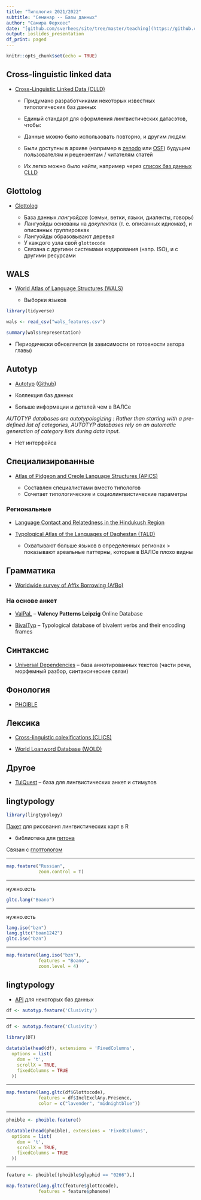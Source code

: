 ```yaml
---
title: "Типология 2021/2022"
subtitle: "Семинар -- Базы данных"
author: "Самира Ферхеес"
date: "[github.com/sverhees/site/tree/master/teaching](https://github.com/sverhees/site/tree/master/teaching)"
output: ioslides_presentation
df_print: paged
---
```


```r
knitr::opts_chunk$set(echo = TRUE)
```

## Cross-linguistic linked data

* [Cross-Linguistic Linked Data (CLLD)](https://clld.org)

  - Придумано разработчиками некоторых известных типологических баз данных

  - Единый стандарт для оформления лингвистических датасэтов, чтобы:
  - Данные можно было использовать повторно, и другим людям
  - Были доступны в архиве (например в [zenodo](https://zenodo.org) или [OSF](https://osf.io)) будущим пользователям и рецензентам / читателям статей
  - Их легко можно было найти, например через [список баз данных CLLD](https://clld.org/datasets.html)

## Glottolog

* [Glottolog](https://glottolog.org)

  - База данных *лангуойдов* (семьи, ветки, языки, диалекты, говоры)
  - Лангуойды основаны на *докулектах* (т. е. описанных идиомах), и описанных группировках
  - Лангуойды образовывают деревья
  - У каждого узла свой `glottocode`
  - Связана с другими системами кодирования (напр. ISO), и с другими ресурсами

## WALS

* [World Atlas of Language Structures (WALS)](https://wals.info)

  - Выборки языков

```r

library(tidyverse)

wals <- read_csv("wals_features.csv")

summary(wals$representation)

```

  - Периодически обновляется (в зависимости от готовности автора главы)
  
  
## Autotyp

* [Autotyp](http://www.autotyp.uzh.ch) ([Github](https://github.com/autotyp/autotyp-data))

 - Коллекция баз данных
 - Больше информации и деталей чем в ВАЛСе

*AUTOTYP databases are autotypologizing : Rather than starting with a pre-defined list of categories, AUTOTYP databases rely on an automatic generation of category lists during data input.*

 - Нет интерфейса
 

## Специализированные

* [Atlas of Pidgeon and Creole Language Structures (APiCS)](https://apics-online.info)

  - Составлен специалистами вместо типологов
  - Сочетает типологические и социолингвистические параметры

### Региональные

* [Language Contact and Relatedness in the Hindukush Region](https://hindukush.ling.su.se/)

* [Typological Atlas of the Languages of Daghestan (TALD)](http://lingconlab.ru/dagatlas/)

  - Охватывают больше языков в определенных регионах > показывают ареальные паттерны, которые в ВАЛСе плохо видны

## Грамматика

* [Worldwide survey of Affix Borrowing (AfBo)](https://afbo.info)

### На основе анкет

* [ValPaL](http://valpal.info) -- **Valency Patterns Leipzig** Online Database

* [BivalTyp](https://bivaltyp.info) -- Typological database of bivalent verbs and their encoding frames

## Синтаксис

* [Universal Dependencies](http://universaldependencies.org/) -- база аннотированных текстов (части речи, морфемный разбор, синтаксические связи)

## Фонология

* [PHOIBLE](https://phoible.org)

## Лексика

* [Cross-linguistic colexifications (CLICS)](https://clics.clld.org)

* [World Loanword Database (WOLD)](https://wold.clld.org)

## Другое

* [TulQuest](http://tulquest.huma-num.fr/en) -- база для лингвистических анкет и стимулов

## lingtypology

```r

library(lingtypology)

```

[Пакет](https://ropensci.github.io/lingtypology/index.html) для рисования лингвистических карт в R

  * библиотека для [питона](https://oneadder.github.io/lingtypology/html/index.html)

Связан с [глоттологом](https://glottolog.org)

---

```r

map.feature("Russian",
            zoom.control = T)
```

---


нужно.есть

```r

gltc.lang("Boano")

```

---

нужно.есть

```r

lang.iso("bzn")
lang.gltc("boan1242")
gltc.iso("bzn")

```

---

```r

map.feature(lang.iso("bzn"),
            features = "Boano",
            zoom.level = 4)

```

## lingtypology

* [API](https://ropensci.github.io/lingtypology/lingtypology_db_API.html) для некоторых баз данных

```r

df <- autotyp.feature('Clusivity')

```

---

```r

df <- autotyp.feature('Clusivity')

```


```r

library(DT)

datatable(head(df), extensions = 'FixedColumns',
  options = list(
    dom = 't',
    scrollX = TRUE,
    fixedColumns = TRUE
  ))

```

---

```r

map.feature(lang.gltc(df$Glottocode),
            features = df$InclExclAny.Presence,
            color = c("lavender", "midnightblue"))
```

---

```r

phoible <- phoible.feature()

```

```r

datatable(head(phoible), extensions = 'FixedColumns',
  options = list(
    dom = 't',
    scrollX = TRUE,
    fixedColumns = TRUE
  ))

```

---

```r

feature <- phoible[(phoible$glyphid == "0266"),]

map.feature(lang.gltc(feature$glottocode),
            features = feature$phoneme)
```





